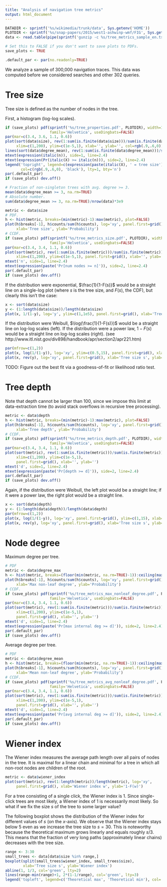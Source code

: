 ```yaml
---
title: "Analysis of navigation tree metrics"
output: html_document
---
```


```r
DATADIR <- sprintf('%s/wikimedia/trunk/data', Sys.getenv('HOME'))
PLOTDIR <- sprintf('%s/snap-papers/2015/west1-ashwinp-wmf/FIG', Sys.getenv('HOME'))
data <- read.table(pipe(sprintf('gunzip -c %s/tree_metrics_sample_en.tsv.gz', DATADIR)), header=TRUE)

# Set this to FALSE if you don't want to save plots to PDFs.
save_plots <- TRUE

.default_par <- par(no.readonly=TRUE)
```

We analyze a sample of 300,000 navigation traces.
This data was computed before we considered searches and other 302 queries.

# Tree size

Tree size is defined as the number of nodes in the tree.

First, a histogram (log-log scales).

```r

if (save_plots) pdf(sprintf('%s/tree_properties.pdf', PLOTDIR), width=1.68, height=1.5, pointsize=6,
                    family='Helvetica', useDingbats=FALSE)
par(mar=c(3.4, 3.6, 1.1, 0.6))
plot(sort(data$size), rev(1:sum(is.finite(data$size)))/sum(is.finite(data$size)), log='xy', type='l', bty='n',
     xlim=c(1,200), ylim=c(1e-5,1), xlab='', ylab='', col=rgb(.9,.6,0))
lines(sort(data$degree_mean), rev(1:sum(is.finite(data$degree_mean)))/sum(is.finite(data$degree_mean)))
mtext(expression(italic(n)), side=1, line=2.4)
mtext(expression(Pr(italic(X) >= italic(n))), side=2, line=2.4)
legend('topright', legend=c(expression(paste(italic(X), ' = tree size')), expression(paste(italic(X), ' = avg. node deg.'))),
       col=c(rgb(.9,.6,0), 'black'), lty=1, bty='n')
par(.default_par)
if (save_plots) dev.off()

# Fraction of non-singleton trees with avg. degree >= 3.
mean(data$degree_mean >= 3, na.rm=TRUE)
# Absolute number.
sum(data$degree_mean >= 3, na.rm=TRUE)/nrow(data)*3e9

metric <- data$size
# PDF.
h <- hist(metric, breaks=(min(metric)-1):max(metric), plot=FALSE)
plot(h$breaks[-1], h$counts/sum(h$counts), log='xy', panel.first=grid(),
     xlab='Tree size', ylab='Probability')
# CCDF.
if (save_plots) pdf(sprintf('%s/tree_metrics_size.pdf', PLOTDIR), width=1.68, height=1.2, pointsize=6,
                    family='Helvetica', useDingbats=FALSE)
par(mar=c(3.4, 3.4, 1.1, 0.6))
plot(sort(metric), rev(1:sum(is.finite(metric)))/sum(is.finite(metric)), log='xy', type='l',
     xlim=c(1,200), ylim=c(1e-5,1), panel.first=grid(), xlab='', ylab='')
mtext('n', side=1, line=2.4)
mtext(expression(paste('Pr[num nodes >= n]')), side=2, line=2.4)
par(.default_par)
if (save_plots) dev.off()
```

If the distribution were exponential, $\frac{1}{1-F(s)}$ would be a straight line on a single-log plot (where $s$ is the tree size, and $F(s)$, the CDF), but clearly this isn't the case:

```r
x <- sort(data$size)
y <- (1:length(data$size))/length(data$size)
plot(x, 1/(1-y), log='y', ylim=c(1,1e5), panel.first=grid(), xlab='Tree size s', ylab='1/(1-F(s))')
```

If the distribution were Weibull, $\log(\frac{1}{1-F(s)})$ would be a straight line on log-log scales (left).
If the distribution were a power law, $1-F(s)$ would be a straight line on log-log scales (right).
(see http://www.itl.nist.gov/div898/handbook/apr/section2/apr221.htm)

```r
par(mfrow=c(1,2))
plot(x, log(1/(1-y)), log='xy', ylim=c(0.5,15), panel.first=grid(), xlab='Tree size s', ylab='log(1/(1-F(s)))')
plot(x, rev(y), log='xy', panel.first=grid(), xlab='Tree size s', ylab='1 - F(s)')
```

TODO: Figure out the best fit via a goodness-of-fit or likelihood ratio test.

# Tree depth

Note that depth cannot be larger than 100, since we impose this limit at data-extraction time (to avoid stack overflows in recursive tree processing).

```r
metric <- data$depth
h <- hist(metric, breaks=(min(metric)-1):max(metric), plot=FALSE)
plot(h$breaks[-1], h$counts/sum(h$counts), log='xy', panel.first=grid(),
     xlab='Tree depth', ylab='Probability')
# CCDF.
if (save_plots) pdf(sprintf('%s/tree_metrics_depth.pdf', PLOTDIR), width=1.68, height=1.2, pointsize=6,
                    family='Helvetica', useDingbats=FALSE)
par(mar=c(3.4, 3.4, 1.1, 0.6))
plot(sort(metric), rev(1:sum(is.finite(metric)))/sum(is.finite(metric)), log='xy', type='l',
     xlim=c(1,200), ylim=c(1e-5,1),
     panel.first=grid(), xlab='', ylab='')
mtext('d', side=1, line=2.4)
mtext(expression(paste('Pr[depth >= d]')), side=2, line=2.4)
par(.default_par)
if (save_plots) dev.off()
```

Again, if the distribution were Weibull, the left plot would be a straight line; if it were a power law, the right plot would be a straight line.

```r
x <- sort(data$depth)
y <- (1:length(data$depth))/length(data$depth)
par(mfrow=c(1,2))
plot(x, log(1/(1-y)), log='xy', panel.first=grid(), ylim=c(1,15), xlab='Tree size s', ylab='log(1/(1-F(s)))')
plot(x, rev(y), log='xy', panel.first=grid(), xlab='Tree size s', ylab='1-F(s)')
```

# Node degree

Maximum degree per tree.

```r
# PDF
metric <- data$degree_max
h <- hist(metric, breaks=(floor(min(metric, na.rm=TRUE)-1)):ceiling(max(metric, na.rm=TRUE)), plot=FALSE)
plot(h$breaks[-1], h$counts/sum(h$counts), log='xy', panel.first=grid(),
     xlab='Max non-leaf degree', ylab='Probability')
# CCDF.
if (save_plots) pdf(sprintf('%s/tree_metrics_max_nonleaf_degree.pdf', PLOTDIR), width=1.68, height=1.2, pointsize=6,
                    family='Helvetica', useDingbats=FALSE)
par(mar=c(3.4, 3.4, 1.1, 0.6))
plot(sort(metric), rev(1:sum(is.finite(metric)))/sum(is.finite(metric)), log='xy', type='l',
     xlim=c(1,200), ylim=c(1e-5,1),
     panel.first=grid(), xlab='', ylab='')
mtext('d', side=1, line=2.4)
mtext(expression(paste('Pr[max internal deg >= d]')), side=2, line=2.4)
par(.default_par)
if (save_plots) dev.off()
```

Average degree per tree.

```r
# PDF
metric <- data$degree_mean
h <- hist(metric, breaks=(floor(min(metric, na.rm=TRUE)-1)):ceiling(max(metric, na.rm=TRUE)), plot=FALSE)
plot(h$breaks[-1], h$counts/sum(h$counts), log='xy', panel.first=grid(),
     xlab='Mean non-leaf degree', ylab='Probability')
# CCDF.
if (save_plots) pdf(sprintf('%s/tree_metrics_avg_nonleaf_degree.pdf', PLOTDIR), width=1.68, height=1.2, pointsize=6,
                    family='Helvetica', useDingbats=FALSE)
par(mar=c(3.4, 3.4, 1.1, 0.6))
plot(sort(metric), rev(1:sum(is.finite(metric)))/sum(is.finite(metric)), log='xy', type='l',
     xlim=c(1,200), ylim=c(1e-5,1),
     panel.first=grid(), xlab='', ylab='')
mtext('d', side=1, line=2.4)
mtext(expression(paste('Pr[avg internal deg >= d]')), side=2, line=2.4)
par(.default_par)
if (save_plots) dev.off()
```

# Wiener index

The Wiener index measures the average path length over all pairs of nodes in the tree. It is maximal for a linear chain and minimal for a tree in which all non-root nodes are children of the root.

```r
metric <- data$wiener_index
plot(sort(metric), rev(1:length(metric))/length(metric), log='xy',
     panel.first=grid(), xlab='Wiener index w', ylab='1-F(w)')
```

For a tree consisting of a single click, the Wiener index is 1. Since single-click trees are most likely, a Wiener index of 1 is necessarily most likely. So what if we fix the size $s$ of the tree to some larger value?

The following boxplot shows the distribution of the Wiener index for different values of $s$ (on the $x$-axis). We observe that the Wiener index stays below 5 even as we increase the tree size to $s=30$. This is noteworthy because the theoretical maximum grows linearly and equals roughly $s/3$. This means that the fraction of very long paths (approximately linear chains) decreases with the tree size.

```r
range <- 3:30
small_trees <- data[data$size %in% range,]
boxplot(split(small_trees$wiener_index, small_trees$size),
        xlab='Tree size s', ylab='Wiener index')
abline(1, 1/3, col='green', lty=2)
lines(range-min(range)+1, 2*(1-1/range), col='green', lty=3)
legend('topleft', legend=c('Theoretical max', 'Theoretical min'), col='green', lty=c(2,3))
```

